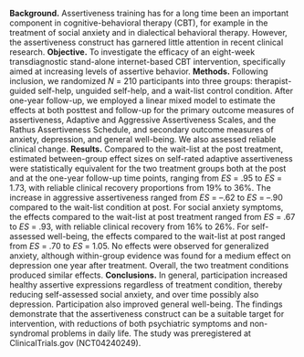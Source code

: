 **Background.** Assertiveness training has for a long time been an important component in cognitive-behavioral therapy (CBT), for example in the treatment of social anxiety and in dialectical behavioral therapy. However, the assertiveness construct has garnered little attention in recent clinical research. \quad{}**Objective.** To investigate the efficacy of an eight-week transdiagnostic stand-alone internet-based CBT intervention, specifically aimed at increasing levels of assertive behavior. \quad{}**Methods.** Following inclusion, we randomized $N$ = 210 participants into three groups: therapist-guided self-help, unguided self-help, and a wait-list control condition. After one-year follow-up, we employed a linear mixed model to estimate the effects at both posttest and follow-up for the primary outcome measures of assertiveness, Adaptive and Aggressive Assertiveness Scales, and the Rathus Assertiveness Schedule, and secondary outcome measures of anxiety, depression, and general well-being. We also assessed reliable clinical change. \quad{}**Results.** Compared to the wait-list at the post treatment, estimated between-group effect sizes on self-rated adaptive assertiveness were statistically equivalent for the two treatment groups both at the post and at the one-year follow-up time points, ranging from $ES$ = .95 to $ES$ = 1.73, with reliable clinical recovery proportions from 19% to 36%. The increase in aggressive assertiveness ranged from $ES$ = --.62 to $ES$ = --.90 compared to the wait-list condition at post. For social anxiety symptoms, the effects compared to the wait-list at post treatment ranged from $ES$ = .67 to $ES$ = .93, with reliable clinical recovery from 16% to 26%. For self-assessed well-being, the effects compared to the wait-list at post ranged from $ES$ = .70 to $ES$ = 1.05. No effects were observed for generalized anxiety, although within-group evidence was found for a medium effect on depression one year after treatment. Overall, the two treatment conditions produced similar effects. \quad{}**Conclusions.** In general, participation increased healthy assertive expressions regardless of treatment condition, thereby reducing self-assessed social anxiety, and over time possibly also depression. Participation also improved general well-being. The findings demonstrate that the assertiveness construct can be a suitable target for intervention, with reductions of both psychiatric symptoms and non-syndromal problems in daily life. The study was preregistered at ClinicalTrials.gov (NCT04240249).
